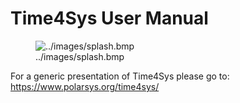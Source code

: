 = Time4Sys User Manual =            

[[Image:../images/splash.bmp]]

For a generic presentation of Time4Sys please go to: https://www.polarsys.org/time4sys/ 